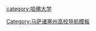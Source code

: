 {{Navbox
|name       = 哈佛大學
|title      = [[哈佛大学|<span style="color: white;">哈佛大學</span>]]
|state      = {{{state|autocollapse}}}
|listclass = hlist
|titlestyle = background:#991111; color:white;
|groupstyle = background:#991111; color:white;

|image = [[File:John Harvard statue.jpg|110px]]

|group1 = 領導層
|list1  = 
        {{Navbox subgroup
		|titlestyle = background:#991111; color:white;
		|groupstyle = background:#991111; color:white;
		|list1 = 
* [[约翰·哈佛]]
* [[哈佛大学校董委员会|董事會]]
* '''[[哈佛大學校長|校長]]'''：[[德鲁·吉尔平·福斯特]]
* {{link-en|哈佛大學監察委員會|Harvard Board of Overseers|監事會}}
* '''教務長'''：艾倫·M·加伯

	 	|group2 = 各院長
	 	|list2 = 
*[[孟曉犁]]
*{{link-en|亨廷頓·D·蘭伯特|Huntington D. Lambert}}
*唐納德·H·菲斯特
*{{link-en|綺莉·A·穆雷|Cherry A. Murray}}
*{{link-en|尼廷·諾里亞|Nitin Nohria}}
*{{link-en|穆赫辛·莫斯特法非|Mohsen Mostafavi}}
*{{link-en|大衛·尼爾·漢普頓|David N. Hempton}}
*{{link-en|凱瑟琳·麥卡特尼 (學院院長)|Kathleen McCartney (dean)|凱瑟琳·麥卡特尼}}
*大衛·埃爾伍德
*{{link-en|瑪莎·路易絲·米諾|Martha Minow}}
*[[胡利奧·弗倫克]]
*{{link-en|杰弗裡·斯科特·佛埃爾|Jeffrey S. Flier}}
*布魯斯·當奈夫
}}

|group2 = 學術學院
|list2  =
        {{Navbox subgroup
		| titlestyle = background:#991111; color:white;
		| groupstyle = background:#991111; color:white;
		| group1 =  [[哈佛大学文理学院|<span style="color:white">文理學院</span>]]
	 	| list1 =

* [[哈佛學院]]
* [[哈佛大学文理研究生院|文理研究生院]]
* [[哈佛大學工程與應用科學學院|約翰·保爾森工程與應用科學學院]]
* [[哈佛大學進修學院|進修學院]]
**[[哈佛暑期學院|暑期學院]]
**[[哈佛大學延伸教育學院|延伸教育學院]]

                | group2 = 研究/專業學院
		| list2  =
* [[哈佛醫學院|醫學院]]
* [[哈佛牙醫學院|牙醫學院]]
* {{link-en|哈佛公共衛生學院|Harvard T.H. Chan School of Public Health|陳曾熙公共衛生學院}}
* [[哈佛商學院|商學院]]
* {{link-en|哈佛設計學研究院|Harvard Graduate School of Design|設計學院}}
* [[哈佛神学院|神學院]]
* {{link-en|哈佛教育學研究院|Harvard Graduate School of Education|教育學院}}
* [[约翰·F·肯尼迪政府學院]]
* [[哈佛法學院|法學院]]
* {{link-en|拉德克利夫高等研究院|Radcliffe Institute for Advanced Study}}（源於[[拉德克利夫學院]]）
* [[哈佛-麻省理工医疗科技学院]]
}}

|group3 = 大學生宿舍
|list3 =
* {{link-en|哈佛大學亞當斯舍堂|Adams House (Harvard University)|亞當斯}}
* {{link-en|哈佛大學卡博特舍堂|Cabot House|卡博特}}
* {{link-en|哈佛大學克利爾舍堂|Currier House (Harvard College)|克利爾}}
* {{link-en|哈佛大學登斯特舍堂|Dunster House|登斯特}}
* {{link-en|哈佛大學艾略特舍堂|Eliot House|艾略特}}
* {{link-en|哈佛大學柯克蘭舍堂|Kirkland House, Harvard University|柯克蘭}}
* {{link-en|哈佛大學萊弗里特舍堂|Leverett House|萊弗里特}}
* {{link-en|哈佛大學洛厄爾舍堂|Lowell House|洛厄爾}}
* {{link-en|哈佛大學馬瑟舍堂|Mather House (Harvard University)|馬瑟}}
* {{link-en|哈佛大學普福爾茨海默舍堂|Pforzheimer House|普福爾茨海默}}
* {{link-en|哈佛大學昆西舍堂|Quincy House (Harvard)|昆西}}
* {{link-en|哈佛大學溫斯羅普舍堂|Winthrop House|溫斯羅普}}
* ''{{link-en|哈佛大學新生宿舍列表|List of Harvard dormitories|新生宿舍}}''

|group4 = 圖書館及博物館
|list4 =
* [[哈佛大學圖書館]]
* [[哈佛燕京图书馆]]
* [[怀德纳图书馆]]
* [[福格艺术博物馆]]
* [[哈佛藝術博物館]]
* [[哈佛自然历史博物馆]]
** [[比较动物学博物馆]]
* [[哈佛大學出版社]]

|group5 = 研究機構
|list5 =
* [[哈佛创新实验室]]
* [[哈佛大学天文台]]
* [[哈佛－史密松天体物理中心]]  
* [[费正清中国研究中心]]
* [[哈佛燕京学社]]
* [[哈佛大學伯克曼互聯網與社會研究中心|伯克曼互聯網與社會研究中心]]
* {{link-en|博爾研究中心|Broad Institute}}
* {{link-en|W·E·B·杜波依斯非洲人與非洲裔美國人研究中心|W. E. B. Du Bois Institute}}
* 哈佛臨床研究中心
* 哈佛經濟學研究中心
* {{link-en|哈佛烏克蘭研究中心|Harvard Ukrainian Research Institute}}
* [[定量社會科學研究中心]] （{{Lang|en|Institute for Quantitative Social Science}}）
* {{link-en|聯合住房研究中心|Joint Center for Housing Studies}}
* {{link-en|經濟複雜性研究中心|The Observatory of Economic Complexity}}
* {{link-en|威斯生物啟發工程研究中心|Wyss Institute for Biologically Inspired Engineering}}

|group6 = 體育
|list6 =
*  [[哈佛大学绯红队|哈佛緋紅]]（校隊名稱）
* [[常春藤盟校]]
* [[全美大學體育協會]]

|group7 = 期刊
|list7 =
*  [[哈佛商业评论]]
* [[哈佛法律评论]]

|group8 = 参见
|list8 =
* [[哈佛大学校长]]
* [[哈佛大学校级教授]]
}}
<noinclude>
{{collapsible option}}
[[Category:马萨诸塞州高校导航模板]]
[[category:哈佛大学]]
</noinclude>